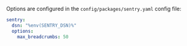 Options are configured in the `config/packages/sentry.yaml` config file:

```yaml {filename:config/packages/sentry.yaml}
sentry:
  dsn: "%env(SENTRY_DSN)%"
  options:
    max_breadcrumbs: 50
```
